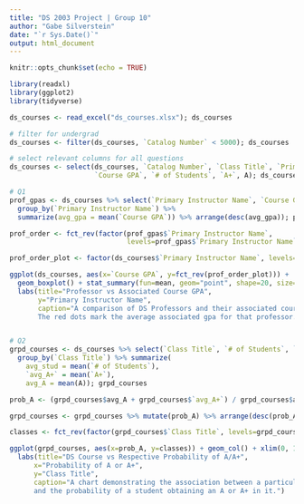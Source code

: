 ---
title: "DS 2003 Project | Group 10"
author: "Gabe Silverstein"
date: "`r Sys.Date()`"
output: html_document
---

```{r setup, include=FALSE}
knitr::opts_chunk$set(echo = TRUE)
```

```{r}
library(readxl)
library(ggplot2)
library(tidyverse)
```

```{r}
ds_courses <- read_excel("ds_courses.xlsx"); ds_courses
```

```{r}
# filter for undergrad
ds_courses <- filter(ds_courses, `Catalog Number` < 5000); ds_courses 
```

```{r}
# select relevant columns for all questions
ds_courses <- select(ds_courses, `Catalog Number`, `Class Title`, `Primary Instructor Name`, 
                     `Course GPA`, `# of Students`, `A+`, A); ds_courses
```


```{r}
# Q1
prof_gpas <- ds_courses %>% select(`Primary Instructor Name`, `Course GPA`) %>%     
  group_by(`Primary Instructor Name`) %>%
  summarize(avg_gpa = mean(`Course GPA`)) %>% arrange(desc(avg_gpa)); prof_gpas

prof_order <- fct_rev(factor(prof_gpas$`Primary Instructor Name`, 
                             levels=prof_gpas$`Primary Instructor Name`)); prof_order

prof_order_plot <- factor(ds_courses$`Primary Instructor Name`, levels=prof_order)

ggplot(ds_courses, aes(x=`Course GPA`, y=fct_rev(prof_order_plot))) + 
  geom_boxplot() + stat_summary(fun=mean, geom="point", shape=20, size=2, color="red") + 
  labs(title="Professor vs Associated Course GPA",
       y="Primary Instructor Name",
       caption="A comparison of DS Professors and their associated course gpa in the past 3 years.
       The red dots mark the average associated gpa for that professor.")



```

```{r}
# Q2
grpd_courses <- ds_courses %>% select(`Class Title`, `# of Students`, `A+`, A) %>% 
  group_by(`Class Title`) %>% summarize(
    avg_stud = mean(`# of Students`), 
    `avg_A+` = mean(`A+`),
    avg_A = mean(A)); grpd_courses

prob_A <- (grpd_courses$avg_A + grpd_courses$`avg_A+`) / grpd_courses$avg_stud; prob_A

grpd_courses <- grpd_courses %>% mutate(prob_A) %>% arrange(desc(prob_A)); grpd_courses

classes <- fct_rev(factor(grpd_courses$`Class Title`, levels=grpd_courses$`Class Title`))

ggplot(grpd_courses, aes(x=prob_A, y=classes)) + geom_col() + xlim(0, 1) +
  labs(title="DS Course vs Respective Probability of A/A+",
      x="Probability of A or A+",
      y="Class Title",
      caption="A chart demonstrating the association between a particular undergraduate DS course
      and the probability of a student obtaining an A or A+ in it.")


```